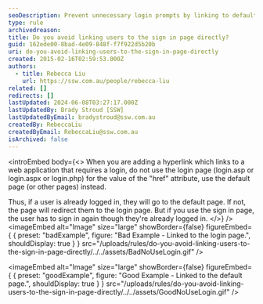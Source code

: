 ```yaml
---
seoDescription: Prevent unnecessary login prompts by linking to default pages instead of the sign-in page, allowing users to seamlessly access protected content if already logged in.
type: rule
archivedreason:
title: Do you avoid linking users to the sign in page directly?
guid: 162ede00-8bad-4e09-848f-f7f922d5b20b
uri: do-you-avoid-linking-users-to-the-sign-in-page-directly
created: 2015-02-16T02:59:53.000Z
authors:
  - title: Rebecca Liu
    url: https://ssw.com.au/people/rebecca-liu
related: []
redirects: []
lastUpdated: 2024-06-08T03:27:17.000Z
lastUpdatedBy: Brady Stroud [SSW]
lastUpdatedByEmail: bradystroud@ssw.com.au
createdBy: RebeccaLiu
createdByEmail: RebeccaLiu@ssw.com.au
isArchived: false
---
```


<introEmbed
  body={<>
When you are adding a hyperlink which links to a web application that requires a login, do not use the login page (login.asp or login.aspx or login.php) for the value of the "href" attribute, use the default page (or other pages) instead.

Thus, if a user is already logged in, they will go to the default page.
If not, the page will redirect them to the login page.
But if you use the sign in page, the user has to sign in again though they're already logged in.
  </>}
/>
<imageEmbed
  alt="Image"
  size="large"
  showBorder={false}
  figureEmbed={ {
    preset: "badExample",
    figure: "Bad Example - Linked to the login page.",
    shouldDisplay: true
  } }
  src="/uploads/rules/do-you-avoid-linking-users-to-the-sign-in-page-directly/../../assets/BadNoUseLogin.gif"
/>

<imageEmbed
  alt="Image"
  size="large"
  showBorder={false}
  figureEmbed={ {
    preset: "goodExample",
    figure: "Good Example - Linked to the default page.",
    shouldDisplay: true
  } }
  src="/uploads/rules/do-you-avoid-linking-users-to-the-sign-in-page-directly/../../assets/GoodNoUseLogin.gif"
/>
